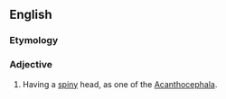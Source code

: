 ==English==

===Etymology===
{{suf|en|{{der|en|mul|Acanthocephala}}|ous}}

===Adjective===
{{head|en|adjective}}

# {{lb|en|zoology}} Having a [[spiny]] head, as one of the [[Acanthocephala]].